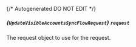 {/* Autogenerated DO NOT EDIT  */}

##### *{`UpdateVisibleAccountsSyncFlowRequest`}* `request`
The request object to use for the request.

<Collapsible openLabel={Labels.showProperties} closeLabel={Labels.hideProperties}>
  <UpdateVisibleAccountsSyncFlowRequest />
</Collapsible>

